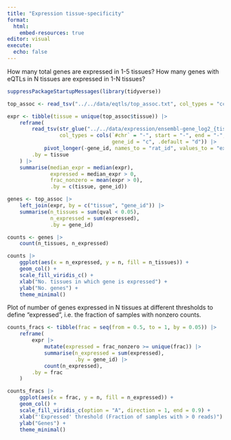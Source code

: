 ```yaml
---
title: "Expression tissue-specificity"
format:
  html:
    embed-resources: true
editor: visual
execute:
  echo: false
---
```


How many total genes are expressed in 1-5 tissues? How many genes with eQTLs in N tissues are expressed in 1-N tissues?

```r
suppressPackageStartupMessages(library(tidyverse))

top_assoc <- read_tsv("../../data/eqtls/top_assoc.txt", col_types = "ccciiciiccdddddddd")

expr <- tibble(tissue = unique(top_assoc$tissue)) |>
    reframe(
        read_tsv(str_glue("../../data/expression/ensembl-gene_log2_{tissue}.bed.gz"),
                 col_types = cols(`#chr` = "-", start = "-", end = "-",
                                  gene_id = "c", .default = "d")) |>
            pivot_longer(-gene_id, names_to = "rat_id", values_to = "expr"),
        .by = tissue
    ) |>
    summarise(median_expr = median(expr),
              expressed = median_expr > 0,
              frac_nonzero = mean(expr > 0),
              .by = c(tissue, gene_id))

genes <- top_assoc |>
    left_join(expr, by = c("tissue", "gene_id")) |>
    summarise(n_tissues = sum(qval < 0.05),
              n_expressed = sum(expressed),
              .by = gene_id)

counts <- genes |>
    count(n_tissues, n_expressed)
```

```r
counts |>
    ggplot(aes(x = n_expressed, y = n, fill = n_tissues)) +
    geom_col() +
    scale_fill_viridis_c() +
    xlab("No. tissues in which gene is expressed") +
    ylab("No. genes") +
    theme_minimal()
```

Plot of number of genes expressed in N tissues at different thresholds to define "expressed", i.e. the fraction of samples with nonzero counts.

```r
counts_fracs <- tibble(frac = seq(from = 0.5, to = 1, by = 0.05)) |>
    reframe(
        expr |>
            mutate(expressed = frac_nonzero >= unique(frac)) |>
            summarise(n_expressed = sum(expressed),
                      .by = gene_id) |>
            count(n_expressed),
        .by = frac
    )
```

```r
counts_fracs |>
    ggplot(aes(x = frac, y = n, fill = n_expressed)) +
    geom_col() +
    scale_fill_viridis_c(option = "A", direction = 1, end = 0.9) +
    xlab("'Expressed' threshold (Fraction of samples with > 0 reads)") +
    ylab("Genes") +
    theme_minimal()
```
